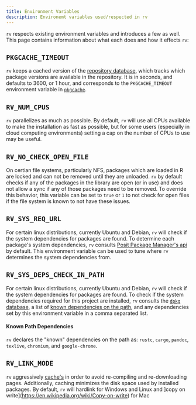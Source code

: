 ```yaml
---
title: Environment Variables
description: Environemt variables used/respected in rv
---
```


`rv` respects existing environment variables and introduces a few as well. This page contains information about 
what each does and how it effects `rv`:

## `PKGCACHE_TIMEOUT`
`rv` keeps a cached version of the [repository database](../cache/#repository-database), which tracks which package versions are available in the repository.
It is in seconds, and defaults to 3600, or 1 hour, and corresponds to the `PKGCACHE_TIMEOUT` environment variable in 
[`pkgcache`](https://github.com/r-lib/pkgcache?tab=readme-ov-file#package-environment-variables).

## `RV_NUM_CPUS`
`rv` parallelizes as much as possible. By default, `rv` will use all CPUs available to make the installation as fast as possible, but for some users
(especially in cloud computing environments) setting a cap on the number of CPUs to use may be useful.

## `RV_NO_CHECK_OPEN_FILE`
On certian file systems, particularly NFS, packages which are loaded in R are locked and can not be removed until they are unloaded. `rv` by default checks
if any of the packages in the library are open (or in use) and does not allow a sync if any of those packages need to be removed. To override this behavior,
this variable can be set to `true` or `1` to not check for open files if the file system is known to not have these issues.

## `RV_SYS_REQ_URL`
For certain linux distributions, currently Ubuntu and Debian, `rv` will check if the system dependencies for packages are found. To determine each package's system dependencies, 
`rv` consults [Posit Package Manager's api](https://packagemanager.posit.co/__api__/repos/cran/sysreqs) by default. This environment variable can be used
to tune where `rv` determines the system dependencies from.

## `RV_SYS_DEPS_CHECK_IN_PATH`
For certain linux distributions, currently Ubuntu and Debian, `rv` will check if the system dependencies for packages are found. To check if the system dependencies
required for this project are installed, `rv` consults the [`dpkg` database](https://debian-handbook.info/browse/da-DK/stable/sect.manipulating-packages-with-dpkg.html#sect.dpkg-list),
a list of [known dependencies on the path](#known-path-dependencies), and any dependencies set by this environment variable in a comma separated list.

#### Known Path Dependencies
`rv` declares the "known" dependencies on the path as: `rustc`, `cargo`, `pandoc`, `texlive`, `chromium`, and `google-chrome`.

## `RV_LINK_MODE`
`rv` aggressively [cache's](../../concepts/cache) in order to avoid re-compiling and re-downloading pages. Additionally,
caching minimizes the disk space used by installed packages. By default, `rv` will hardlink for Windows and Linux and ]copy on write](https://en.wikipedia.org/wiki/Copy-on-write) for Mac